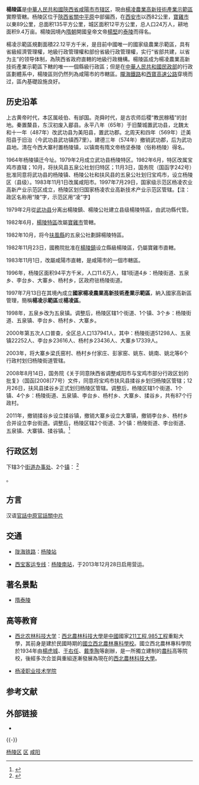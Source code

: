 {{Infobox China County
|Belong =  [[陝西省|陝西省]][[楊凌農業高新技術產業示範區|楊凌農業高新技術產業示範區]]（实际隶属）<br />[[陝西省|陝西省]][[咸陽市|咸陽市]]（行政区划隶属）<br />
|map=ChinaXianyangYangling.png
|map_caption=杨凌区在咸阳市的位置
|website=http://www.ylq.gov.cn/}}

'''楊陵區'''是[[中華人民共和國|中華人民共和國]][[陝西省|陝西省]][[咸陽市|咸陽市]][[市辖区|市辖区]]，現由[[楊凌農業高新技術產業示範區|楊凌農業高新技術產業示範區]]實際管轄。杨陵区位于[[陝西省|陝西省]][[關中平原|關中平原]]中部偏西，在[[西安市|西安市]]以西82公里，[[寶雞市|寶雞市]]以東89公里，总面积135平方公里，城区面积12平方公里，总人口24万人，耕地面积9.4万亩。楊陵因境內[[隋朝|隋朝]]開國皇帝文帝[[隋文帝|楊堅]]的[[泰陵_(隋朝)|泰陵]]而得名。

楊凌示範區規劃面積22.12平方千米，是目前中國唯一的國家级農業示範區，具有省級經濟管理權，地級行政管理權和部份省級行政管理權，实行“省部共建，以省为主”的领导体制，為陝西省政府直轄的地級行政機構。楊陵區成为楊凌農業高新技術產業示範區下轄的唯一一個縣級行政區；但是在[[中華人民共和國|中華人民共和國]][[民政部|民政部]]的行政區劃體系中，楊陵區则仍然列為咸陽市的市轄區。[[隴海鐵路|隴海鐵路]]和[[西寶高速公路|西寶高速公路]]穿境而过，區內基礎設施良好。

== 历史沿革 ==
上古黄帝时代，本区属岐伯、有邰国。尧舜时代，是古农师后稷“教民稼穑”的封地。秦置斄县，东汉初废入郿县。永平八年（65年）于旧斄城置武功县，北魏太和十一年（487年）改武功县为美阳县，置武功郡。北周天和四年（569年）迁美阳县于旧治（今武功县武功镇西7里）。建德三年（574年）撤销武功郡，后为武功县地。清在今西大寨村置杨陵镇，以镇南有隋文帝杨坚泰陵（俗称杨陵）得名。
 
1964年杨陵镇迁今址。1979年2月成立武功县杨陵特区。1982年6月，特区改属宝鸡市直辖；10月，将扶风县五泉公社划归特区；11月3日，国务院（国函字242号）批准同意将武功县的杨陵镇、杨陵公社和扶风县的五泉公社划归宝鸡市，设立杨陵区（县级）。1983年11月1日改属咸阳市。1997年7月29日，国家级示范区杨凌农业高新产业示范区成立，杨陵区划归国家杨凌农业高新技术产业示范区管辖。【注：政区名称用“陵”字，示范区用“凌”字】

1979年2月從[[武功县|武功县]]分离出楊陵鎮、楊陵公社建立县级楊陵特區，由武功縣代管。

1982年6月，[[楊陵特區|楊陵特區]]改屬[[寶雞市|寶雞市]]管轄。

1982年10月，将今[[扶風縣|扶風縣]]的五泉公社劃歸楊陵特區。

1982年11月23日，國務院批准在[[楊陵鎮|楊陵鎮]]设立縣級楊陵區，仍屬寶雞市直轄。

1983年11月1日，改屬咸陽市直轄，是咸陽市的一個市轄區。

1996年，杨陵区面积94平方千米，人口11.6万人，辖1街道4乡：杨陵街道、五泉乡、李台乡、大寨乡、杨村乡，区政府驻杨陵街道。

1997年7月13日在其境內成立'''國家楊凌農業高新技術產業示範區'''，納入國家高新區管理，簡稱'''楊凌示範區'''或'''楊凌區'''。
 
1998年，五泉乡改为五泉镇。调整后，杨陵区辖1个街道、1个镇、3个乡：杨陵街道、五泉镇、李台乡、杨村乡、大寨乡。
 
2000年第五次人口普查，全区总人口137941人，其中：杨陵街道51298人、五泉镇22252人、李台乡23616人、杨村乡23436人、大寨乡17339人。
 
2003年，将大寨乡梁氏窑村、杨村乡付家庄、彭家窑、姚东、姚南、姚北等6个行政村划归杨陵街道管辖。
 
2008年8月14日，国务院《关于同意陕西省调整咸阳市与宝鸡市部分行政区划的批复》（国函[2008]77号）文件，同意将宝鸡市扶风县揉谷乡划归杨陵区管辖；12月26日，扶风县揉谷乡正式划归杨陵区管辖。调整后，杨陵区辖1个街道、1个镇、4个乡：杨陵街道、五泉镇、李台乡、杨村乡、大寨乡、揉谷乡，共有87个行政村。
 
2011年，撤销揉谷乡设立揉谷镇，撤销大寨乡设立大寨镇，撤销李台乡、杨村乡合并设立李台街道。调整后，杨陵区辖2个街道、3个镇：杨陵街道、李台街道、五泉镇、大寨镇、揉谷镇。<ref>{{cite web |url=http://www.xzqh.org/html/2011/1213/27788.html |title=存档副本 |accessdate=2012-08-21 |deadurl=yes |archiveurl=https://web.archive.org/web/20120821005246/http://www.xzqh.org/html/2011/1213/27788.html |archivedate=2012-08-21 }}</ref>

== 行政区划 ==
{{PAGENAMEBASE}}下辖3个[[街道办事处|街道办事处]]、2个[[镇|镇]]：
<ref>{{PRC admin/ref sgc|61/04/03/000/000}}</ref>

{{PRC admin/children|61/04/03/000/000}}。

== 方言 ==
汉语[[官話|官話]][[中原官話|中原官話]][[關中片|關中片]]

== 交通 ==
* {{rint|cn|rail}}[[陇海铁路|陇海铁路]]：[[杨陵站|杨陵站]]
* {{rint|cn|crh}}[[西宝客运专线|西宝客运专线]]：[[杨陵南站|杨陵南站]]，于2013年12月28日启用营运。

== 著名景點 ==
*[[隋泰陵|隋泰陵]]

== 高等教育 ==
*[[西北农林科技大学|西北农林科技大学]]：[[西北農林科技大學|西北農林科技大學]]是[[中華人民共和國|中國]]國家[[211工程|211工程]],[[985工程|985工程]]重點大學，其前身是建於民國時期的[[國立西北農林專科學校|國立西北農林專科學校]]。國立西北農林專科學院於1934年由[[楊虎城|楊虎城]]、[[于右任|于右任]]、[[戴季陶|戴季陶]]等創辦，是一所獨立建制的[[農科|農科]]高等院校，後經多次合並與重組逐漸發展為現在的[[西北農林科技大學|西北農林科技大學]]。

*[[杨凌职业技术学院|杨凌职业技术学院]]

== 参考文献 ==
{{reflist}}

== 外部链接 ==
* {{Official website|http://www.ylq.gov.cn/|name=咸阳市杨陵区人民政府}}

{{-}}
{{杨陵区行政区划}}
{{咸阳市行政区划}}
{{陕西行政区划}}

[[Category:杨陵区|]]
[[Category:咸阳区县市|区]]
[[Category:陕西市辖区|咸阳]]